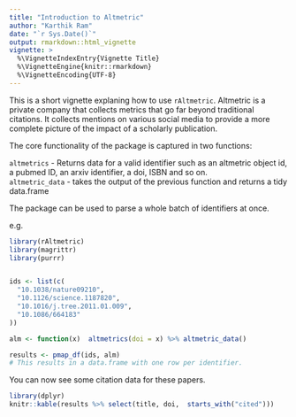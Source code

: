 ```yaml
---
title: "Introduction to Altmetric"
author: "Karthik Ram"
date: "`r Sys.Date()`"
output: rmarkdown::html_vignette
vignette: >
  %\VignetteIndexEntry{Vignette Title}
  %\VignetteEngine{knitr::rmarkdown}
  %\VignetteEncoding{UTF-8}
---
```


This is a short vignette explaning how to use `rAltmetric`. Altmetric is a private company that collects metrics that go far beyond traditional citations. It collects mentions on various social media to provide a more complete picture of the impact of a scholarly publication. 

The core functionality of the package is captured in two functions:

`altmetrics` - Returns data for a valid identifier such as an altmetric object id, a pubmed ID, an arxiv identifier, a doi, ISBN and so on.  
`altmetric_data` - takes the output of the previous function and returns a tidy data.frame

The package can be used to parse a whole batch of identifiers at once.

e.g.

```r
library(rAltmetric)
library(magrittr)
library(purrr)


ids <- list(c(
  "10.1038/nature09210",
  "10.1126/science.1187820",
  "10.1016/j.tree.2011.01.009",
  "10.1086/664183"
))

alm <- function(x)  altmetrics(doi = x) %>% altmetric_data()

results <- pmap_df(ids, alm)
# This results in a data.frame with one row per identifier.
```

You can now see some citation data for these papers.

```r
library(dplyr)
knitr::kable(results %>% select(title, doi,  starts_with("cited")))
```

